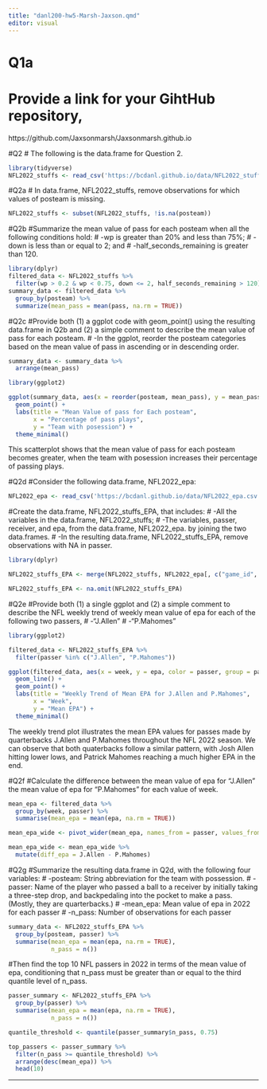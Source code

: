 ```yaml
---
title: "danl200-hw5-Marsh-Jaxson.qmd"
editor: visual
---
```

# Q1a
# Provide a link for your GihtHub repository,

https://github.com/Jaxsonmarsh/Jaxsonmarsh.github.io

#Q2
# The following is the data.frame for Question 2.

```r
library(tidyverse)
NFL2022_stuffs <- read_csv('https://bcdanl.github.io/data/NFL2022_stuffs.csv')
```


#Q2a
# In data.frame, NFL2022_stuffs, remove observations for which values of posteam is missing.

```r
NFL2022_stuffs <- subset(NFL2022_stuffs, !is.na(posteam))
```

#Q2b
#Summarize the mean value of pass for each posteam when all the following conditions hold:
#   -wp is greater than 20% and less than 75%;
#   -down is less than or equal to 2; and
#   -half_seconds_remaining is greater than 120.

```r
library(dplyr)
filtered_data <- NFL2022_stuffs %>%
  filter(wp > 0.2 & wp < 0.75, down <= 2, half_seconds_remaining > 120)
summary_data <- filtered_data %>%
  group_by(posteam) %>%
  summarize(mean_pass = mean(pass, na.rm = TRUE))
```


#Q2c
#Provide both (1) a ggplot code with geom_point() using the resulting data.frame in Q2b and (2) a simple comment to describe the mean value of pass for each posteam.
#   -In the ggplot, reorder the posteam categories based on the mean value of pass in ascending or in descending order.

```r
summary_data <- summary_data %>%
  arrange(mean_pass)

library(ggplot2)

ggplot(summary_data, aes(x = reorder(posteam, mean_pass), y = mean_pass)) +
  geom_point() +
  labs(title = "Mean Value of pass for Each posteam",
       x = "Percentage of pass plays",
       y = "Team with posession") +
  theme_minimal()

```

This scatterplot shows that the mean value of pass for each posteam becomes greater, when the team with posession increases their percentage of passing plays.

#Q2d
#Consider the following data.frame, NFL2022_epa:
```r
NFL2022_epa <- read_csv('https://bcdanl.github.io/data/NFL2022_epa.csv')
```


#Create the data.frame, NFL2022_stuffs_EPA, that includes:
#   -All the variables in the data.frame, NFL2022_stuffs;
#   -The variables, passer, receiver, and epa, from the data.frame, NFL2022_epa. by joining the two data.frames.
#   -In the resulting data.frame, NFL2022_stuffs_EPA, remove observations with NA in passer.

```r
library(dplyr)

NFL2022_stuffs_EPA <- merge(NFL2022_stuffs, NFL2022_epa[, c("game_id", "passer", "receiver", "epa")], by = "game_id", all.x = TRUE)

```


```r
NFL2022_stuffs_EPA <- na.omit(NFL2022_stuffs_EPA)
```

#Q2e
#Provide both (1) a single ggplot and (2) a simple comment to describe the NFL weekly trend of weekly mean value of epa for each of the following two passers,
#   -"J.Allen"
#   -"P.Mahomes"

```r

library(ggplot2)

filtered_data <- NFL2022_stuffs_EPA %>%
  filter(passer %in% c("J.Allen", "P.Mahomes"))

ggplot(filtered_data, aes(x = week, y = epa, color = passer, group = passer)) +
  geom_line() +
  geom_point() +
  labs(title = "Weekly Trend of Mean EPA for J.Allen and P.Mahomes",
       x = "Week",
       y = "Mean EPA") +
  theme_minimal()

```

The weekly trend plot illustrates the mean EPA values for passes made by quarterbacks J.Allen and P.Mahomes throughout the NFL 2022 season. We can observe that both quaterbacks follow a similar pattern, with Josh Allen hitting lower lows, and Patrick Mahomes reaching a much higher EPA in the end.

#Q2f
#Calculate the difference between the mean value of epa for "J.Allen" the mean value of epa for "P.Mahomes" for each value of week.

```r
mean_epa <- filtered_data %>%
  group_by(week, passer) %>%
  summarise(mean_epa = mean(epa, na.rm = TRUE))

mean_epa_wide <- pivot_wider(mean_epa, names_from = passer, values_from = mean_epa)

mean_epa_wide <- mean_epa_wide %>%
  mutate(diff_epa = J.Allen - P.Mahomes)
```


#Q2g
#Summarize the resulting data.frame in Q2d, with the following four variables:
#   -posteam: String abbreviation for the team with possession.
#   -passer: Name of the player who passed a ball to a receiver by initially taking a three-step drop, and backpedaling into the pocket to make a pass. (Mostly, they are quarterbacks.)
#   -mean_epa: Mean value of epa in 2022 for each passer
#   -n_pass: Number of observations for each passer

```r
summary_data <- NFL2022_stuffs_EPA %>%
  group_by(posteam, passer) %>%
  summarise(mean_epa = mean(epa, na.rm = TRUE),
            n_pass = n())
```


#Then find the top 10 NFL passers in 2022 in terms of the mean value of epa, conditioning that n_pass must be greater than or equal to the third quantile level of n_pass.

```r
passer_summary <- NFL2022_stuffs_EPA %>%
  group_by(passer) %>%
  summarise(mean_epa = mean(epa, na.rm = TRUE),
            n_pass = n())

quantile_threshold <- quantile(passer_summary$n_pass, 0.75)

top_passers <- passer_summary %>%
  filter(n_pass >= quantile_threshold) %>%
  arrange(desc(mean_epa)) %>%
  head(10)
```


---
